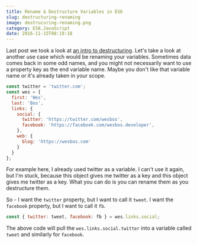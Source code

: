 ```yaml
---
title: Rename & Destructure Variables in ES6
slug: destructuring-renaming
image: destrucuring-renaming.png
category: ES6,JavaScript
date: 2016-11-15T08:19:18
---
```


Last post we took a look at <a href="http://wesbos.com/destructuring-objects/">an intro to destructuring</a>. Let's take a look at another use case which would be renaming your variables. Sometimes data comes back in some odd names, and you might not necessarily want to use a property key as the end variable name. Maybe you don't like that variable name or it's already taken in your scope.


```js
const twitter = 'twitter.com';
const wes = {
  first: 'Wes',
  last: 'Bos',
  links: {
    social: {
      twitter: 'https://twitter.com/wesbos',
      facebook: 'https://facebook.com/wesbos.developer',
    },
    web: {
      blog: 'https://wesbos.com'
    }
  }
};
```

For example here, I already used twitter as a variable. I can't use it again, but I'm stuck, because this object gives me twitter as a key and this object gives me twitter as a key. What you can do is you can rename them as you destructure them.

So - I want the <code>twitter</code> property, but I want to call it <code>tweet</code>. I want the <code>facebook</code> property, but I want to call it <code>fb</code>.


```js
const { twitter: tweet, facebook: fb } = wes.links.social;
```

The above code will pull the <code>wes.links.social.twitter</code> into a variable called <code>tweet</code> and similarly for <code>facebook</code>.